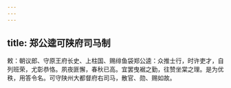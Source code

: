 ```yaml
---
---
---
```

title: 郑公逵可陕府司马制
---



敕：朝议郎、守原王府长史、上柱国、赐绯鱼袋郑公逵：众推士行，时许吏才，自列班荣，尤彰恭恪。夙夜匪懈，春秋已高。宜罢曳裾之勤，往赞坐棠之理。是为优秩，用答令名。可守陕州大都督府右司马，散官、勋、赐如故。